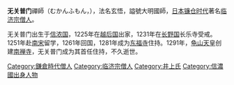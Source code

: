 '''无关普门'''禪師（むかんふもん，{{bd|1212年||1292年|1月3日|catIdx=M}}），法名玄悟，謚號大明國師，[[日本|日本]][[镰仓时代|镰仓时代]]著名[[临济宗|临济宗]][[僧人|僧人]]。

无关普门出生于[[信浓国|信浓国]]，1225年在[[越后国|越后国]]出家，1231年在[[长野国|长野国]]长乐寺受戒。1251年赴[[南宋|南宋]]留学，1261年回国，1281年成为[[东福寺|东福寺]]住持。1291年，[[龟山天皇|龟山天皇]]创建[[南禅寺|南禅寺]]，无关普门成为其首任住持，不久逝世。

{{DEFAULTSORT:Mukan Humon}}
[[Category:鎌倉時代僧人|Category:鎌倉時代僧人]]
[[Category:临济宗僧人|Category:临济宗僧人]]
[[Category:井上氏|Category:井上氏]]
[[Category:信濃國出身人物|Category:信濃國出身人物]]
